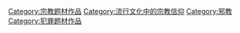 [[Category:宗教题材作品|Category:宗教题材作品]]
[[Category:流行文化中的宗教信仰|Category:流行文化中的宗教信仰]]
[[Category:邪教|Category:邪教]]
[[Category:犯罪题材作品|Category:犯罪题材作品]]